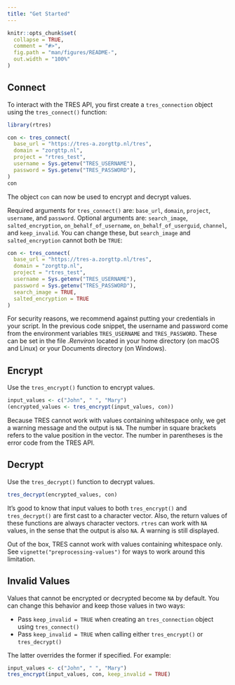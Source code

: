 ```yaml
---
title: "Get Started"
---
```


```r
knitr::opts_chunk$set(
  collapse = TRUE,
  comment = "#>",
  fig.path = "man/figures/README-",
  out.width = "100%"
)
```

## Connect

To interact with the TRES API, you first create a `tres_connection` object using the `tres_connect()` function:

```r
library(rtres)

con <- tres_connect(
  base_url = "https://tres-a.zorgttp.nl/tres",
  domain = "zorgttp.nl",
  project = "rtres_test",
  username = Sys.getenv("TRES_USERNAME"),
  password = Sys.getenv("TRES_PASSWORD"),
)
con
```

The object `con` can now be used to encrypt and decrypt values.

Required arguments for `tres_connect()` are: `base_url`, `domain`, `project`, `username`, and `password`.
Optional arguments are: `search_image`, `salted_encryption`, `on_behalf_of_username`, `on_behalf_of_userguid`, `channel`, and `keep_invalid`.
You can change these, but `search_image` and `salted_encryption` cannot both be `TRUE`:

```r
con <- tres_connect(
  base_url = "https://tres-a.zorgttp.nl/tres",
  domain = "zorgttp.nl",
  project = "rtres_test",
  username = Sys.getenv("TRES_USERNAME"),
  password = Sys.getenv("TRES_PASSWORD"),
  search_image = TRUE,
  salted_encryption = TRUE
)
```

For security reasons, we recommend against putting your credentials in your script.
In the previous code snippet, the username and password come from the environment variables `TRES_USERNAME` and `TRES_PASSWORD`. These can be set in the file _.Renviron_ located in your home directory (on macOS and Linux) or your Documents directory (on Windows).

## Encrypt

Use the `tres_encrypt()` function to encrypt values.

```r
input_values <- c("John", " ", "Mary")
(encrypted_values <- tres_encrypt(input_values, con))
```

Because TRES cannot work with values containing whitespace only, we get a warning message and the output is `NA`.
The number in square brackets refers to the value position in the vector.
The number in parentheses is the error code from the TRES API.


## Decrypt

Use the `tres_decrypt()` function to decrypt values.

```r
tres_decrypt(encrypted_values, con)
```

It's good to know that input values to both `tres_encrypt()` and `tres_decrypt()` are first cast to a character vector.
Also, the return values of these functions are always character vectors.
`rtres` can work with `NA` values, in the sense that the output is also `NA`.
A warning is still displayed.

Out of the box, TRES cannot work with values containing whitespace only.
See `vignette("preprocessing-values")` for ways to work around this limitation.


## Invalid Values

Values that cannot be encrypted or decrypted become `NA` by default.
You can change this behavior and keep those values in two ways:

* Pass `keep_invalid = TRUE` when creating an `tres_connection` object using `tres_connect()`
* Pass `keep_invalid = TRUE` when calling either `tres_encrypt()` or `tres_decrypt()`

The latter overrides the former if specified.
For example:

```r
input_values <- c("John", " ", "Mary")
tres_encrypt(input_values, con, keep_invalid = TRUE)
```

